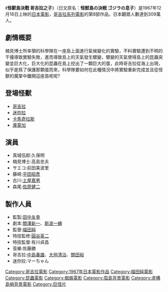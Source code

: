 {{Infobox Film
| name               = 怪獸島決戰 哥吉拉之子
| original_name      = 怪獣島の決戦 ゴジラの息子
| image              = 
| caption            = 
| director           = [[福田純|福田純]] 
| producer           = [[田中友幸|田中友幸]]
| writer             = [[關澤新一|關澤新一]]、[[斯波一繪|斯波一繪]]
| starring           = 
| music              =  [[佐藤勝|佐藤勝]] 
| narrator           = 
| cinematography     = 
| editing            = 
| production_company = [[東寶電影公司|東寶]]
| distributor        = [[東寶電影公司|東寶]]
| released           = {{JPN}}1967年12月16日<br>{{TWN}}1970年12月30日
| runtime            = 86分鐘
| country            = {{JPN}}
| language           = 日語
| budget             = 
| gross              = 2億6000萬[[日幣|日幣]]
| preceded_by        = [[哥吉拉·伊比拉·摩斯拉_南海大決鬥|哥吉拉·伊比拉·摩斯拉 南海大決鬥]]
| followed_by        = [[怪獸總進擊|怪獸總進擊]]
| website            = 
| amg_id             = 
| imdb_id            = 
| cn_name            = 
| hk_name            = 
| tw_name            = 妖魔大戰爭
}}
《'''怪獸島決戰 哥吉拉之子'''》（日文原名：'''怪獣島の決戦 ゴジラの息子'''）是1967年12月16日上映的[[日本|日本]][[電影|電影]]，[[哥吉拉系列電影|哥吉拉系列電影]]的第8部作品，日本觀眾人數達到309萬人。

== 劇情概要 ==
楠見博士所率領的科學隊在一座島上面進行氣候變化的實驗，不料實驗遭到不明的干擾導致實驗失敗，進而導致島上的天氣發生驟變，驟變的天氣使得島上的昆蟲突變並巨大化，巨大化的昆蟲在島上挖出了一顆巨大的蛋，此時哥吉拉從海上出現，似乎是爲了保護那顆蛋而來，科學隊要如何在此種情況中將實驗重新完成並且從怪獸的魔掌中離開這座島呢呢?

== 登場怪獸 ==
*[[哥吉拉|哥吉拉]]
*[[迷你拉|迷你拉]]
*[[卡馬奇拉斯|卡馬奇拉斯]]
*[[庫蒙加|庫蒙加]]

== 演員 ==
*真城伍郎:久保明
*楠見博士:高島忠夫
*サエコ:前田美波里
*藤崎:[[平田昭彥|平田昭彥]]
*古川:[[土屋嘉男|土屋嘉男]]
*森尾:[[佐原健二|佐原健二]]

== 製作人員 ==
* 監製:[[田中友幸|田中友幸]]
* 劇本:[[關澤新一|關澤新一]]、[[斯波一繪|斯波一繪]]
* 監督:[[福田純|福田純]]
* 特技監修:[[圓谷英二|圓谷英二]]
* 特技監督:有川貞昌
* 音樂:佐藤勝
* 哥吉拉:[[中島春雄|中島春雄]]、[[大仲清治|大仲清治]]、[[關田裕|關田裕]]
* 迷你拉:マーちゃん

{{Godzilla}}
{{福田純監督作品}}
{{Japanese film-stub}}
{{DEFAULTSORT:Kaizyuutou no kessen gojira no musuko}}
[[Category:哥吉拉電影|Category:哥吉拉電影]]
[[Category:1967年日本電影作品|Category:1967年日本電影作品]]
[[Category:福田純電影|Category:福田純電影]]
[[Category:昆蟲電影|Category:昆蟲電影]]
[[Category:蜘蛛電影|Category:蜘蛛電影]]
[[Category:孤島背景電影|Category:孤島背景電影]]
[[Category:虛構島嶼背景電影|Category:虛構島嶼背景電影]]
[[Category:巨怪片|Category:巨怪片]]